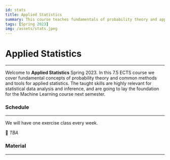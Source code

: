 ```yaml
---
id: stats
title: Applied Statistics
summary: This course teaches fundamentals of probability theory and applied statistics
tags: [Spring 2023]
img: /assets/stats.jpeg
---
```


# Applied Statistics

---

Welcome to **Applied Statistics** Spring 2023. In this 7.5 ECTS course we cover fundamental concepts of probability theory and common methods and
tools for applied statistics. The taught skills are highly relevant for statistical data analysis and inference, and are going to lay the foundation
for the Machine Learning course next semester.

### Schedule

---

We will have one exercise class every week.

📅 _TBA_

### Material

---
